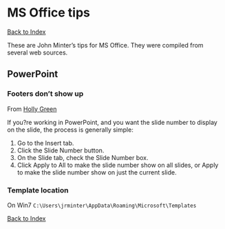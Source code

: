 MS Office tips
========================================================

[Back to Index](../README.html)

These are John Minter's tips for MS Office.
They were compiled from several web sources.

## PowerPoint

### Footers don't show up

From [Holly Green](http://blogs.mccombs.utexas.edu/the-most/2012/06/04/when-the-slide-number-doesnt-show-in-powerpoint/)

If you?re working in PowerPoint, and you want the slide number to display on the slide, the process is generally simple:

1. Go to the Insert tab.
2. Click the Slide Number button.
3. On the Slide tab, check the Slide Number box.
4. Click Apply to All to make the slide number show on all slides, or Apply to make the slide number show on just the current slide.

### Template location

On Win7 ``C:\Users\jrminter\AppData\Roaming\Microsoft\Templates``





[Back to Index](../README.html)